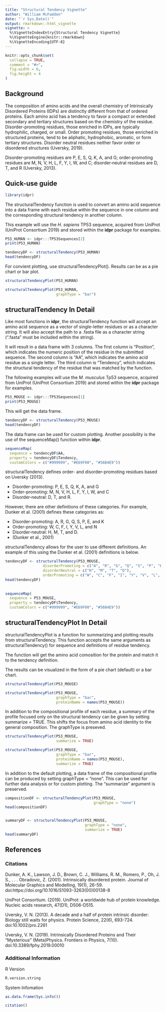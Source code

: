```yaml
---
title: "Structural Tendency Vignette"
author: "William McFadden"
date: "`r Sys.Date()`"
output: rmarkdown::html_vignette
vignette: >
  %\VignetteIndexEntry{Structural Tendency Vignette}
  %\VignetteEngine{knitr::rmarkdown}
  %\VignetteEncoding{UTF-8}
---
```


```r
knitr::opts_chunk$set(
  collapse = TRUE,
  comment = "#>",
  fig.width = 6, 
  fig.height = 4
)
```


## Background
The composition of amino acids and the overall chemistry of Intrinsically
Disordered Proteins (IDPs) are distinctly different from that of ordered 
proteins. Each amino acid has a tendency to favor a compact or extended 
secondary and tertiary structures based on the chemistry of the residue.
Disorder-promoting residues, those enriched in IDPs, are typically hydrophilic, 
charged, or small. Order promoting residues, those enriched in 
structured proteins, tend to be aliphatic, hydrophobic, aromatic, or form
tertiary structures. Disorder neutral residues neither favor order or disordered
structures (Uversky, 2019).  


Disorder-promoting residues are P, E, S, Q, K, A, and G; 
order-promoting residues are M, N, V, H, L, F, Y, I, W, and C; 
disorder‐neutral residues are D, T, and R (Uversky, 2013).  




## Quick-use guide

```r
library(idpr)
```


The structuralTendency function is used to convert an amino acid sequence
into a data frame with each residue within the sequence in one column and the
corresponding structural tendency in another column.

This example will use the *H. sapiens* TP53 sequence, acquired from UniProt 
(UniProt Consortium 2019)
and stored within the **idpr** package for examples.

```r
P53_HUMAN <- idpr:::TP53Sequences[2]
print(P53_HUMAN)
```

```r
tendencyDF <- structuralTendency(P53_HUMAN)
head(tendencyDF)
```


For convient plotting, use structuralTendencyPlot().
Results can be as a pie chart or bar plot. 

```r
structuralTendencyPlot(P53_HUMAN)

structuralTendencyPlot(P53_HUMAN,
                       graphType = "bar")
```





## structuralTendency In Detail

Like most functions in **idpr**, the structuralTendency function will accept an
amino acid sequence as a vector of single-letter residues or as a character 
string. It will also accept the path to a .fasta file as a character string 
(".fasta" must be included within the string).

It will result in a data frame with 3 columns. The first column is "Position",
which indicates the numeric position of the residue in the submitted sequence. 
The second column is "AA", which indicates the amino acid residue as a single
letter. The third column is  "Tendency", which indicates the structural 
tendency of the residue that was matched by the function. 

The following examples will use the *M. musculus* Tp53 sequence, 
acquired from UniProt (UniProt Consortium 2019)
and stored within the **idpr** package for examples.
```r
P53_MOUSE <- idpr:::TP53Sequences[1]
print(P53_MOUSE)
```


This will get the data frame.
```r
tendencyDF <- structuralTendency(P53_MOUSE)
head(tendencyDF)
```


The data frame can be used for custom plotting. 
Another possibility is the use of the sequenceMap() function within **idpr**. 
```r
sequenceMap(
  sequence = tendencyDF$AA,
  property = tendencyDF$Tendency,
  customColors = c("#999999", "#E69F00", "#56B4E9"))  
```

structuralTendency defines order- and disorder-promoting residues based on 
Uversky (2013).

* Disorder-promoting: P, E, S, Q, K, A, and G
* Order-promoting: M, N, V, H, L, F, Y, I, W, and C
* Disorder‐neutral: D, T, and R.  

However, there are other definitions of these categories. For example, 
Dunker et al. (2001) defines these categories as:

* Disorder-promoting: A, R, G, Q, S, P, E, and K
* Order-promoting: W, C, F, I, Y, V, L, and N
* Disorder‐neutral: H, M, T, and D.
* (Dunker et al., 2001)

structuralTendency allows for the user to use different definitions. 
An example of this using the Dunker et al. (2001) definitions is below.

```r
tendencyDF <- structuralTendency(P53_MOUSE,
                 disorderPromoting = c("A", "R", "G", "Q", "S", "P", "E", "K"),
                 disorderNeutral = c("H", "M", "T", "D"),
                 orderPromoting = c("W", "C", "F", "I", "Y", "V", "L", "N"))
head(tendencyDF)
  
  
sequenceMap(
  sequence = P53_MOUSE,
  property = tendencyDF$Tendency,
  customColors = c("#999999", "#E69F00", "#56B4E9"))    
```



## structuralTendencyPlot In Detail

structuralTendencyPlot is a function for summarizing and plotting results from 
structuralTendency. 
This function accepts the same arguments as structuralTendency()
for sequence and definitions of residue tendency.

The function will get the amino acid comosition for the protein and match
it to the tendency definition.

The results can be visualized in the form of a pie chart (default)
or a bar chart. 
```r
structuralTendencyPlot(P53_MOUSE)

structuralTendencyPlot(P53_MOUSE,
                       graphType = "bar",
                       proteinName = names(P53_MOUSE))
```


In addition to the compositional profile of each residue, a summary of the 
profile focused only on the structural tendency can be given by setting
summarize = TRUE. This shifts the focus from amino acid identity to the general 
composition. The graphType is preseved.

```r
structuralTendencyPlot(P53_MOUSE,
                       summarize = TRUE)

structuralTendencyPlot(P53_MOUSE,
                       graphType = "bar",
                       proteinName = names(P53_MOUSE),
                       summarize = TRUE)
```

In addition to the default plotting, a data frame of the compositional profile
can be produced by setting graphType = "none". This can be used for further data
analysis or for custom plotting. The "summarize" argument is preserved. 

```r
compositionDF <- structuralTendencyPlot(P53_MOUSE,
                                        graphType = "none")
head(compositionDF)


summaryDF <- structuralTendencyPlot(P53_MOUSE,
                                    graphType = "none",
                                    summarize = TRUE)
head(summaryDF)
```


## References

### Citations

Dunker, A. K., Lawson, J. D., Brown, C. J., Williams, R. M., Romero, P., 
Oh, J. S., . . . Obradovic, Z. (2001). Intrinsically disordered protein. 
Journal of Molecular Graphics and Modelling, 19(1), 26-59.
doi:https://doi.org/10.1016/S1093-3263(00)00138-8


UniProt Consortium. (2019). UniProt: a worldwide hub of protein knowledge.
Nucleic acids research, 47(D1), D506-D515. 


Uversky, V. N. (2013). A decade and a half of protein intrinsic disorder: 
Biology still waits for physics. Protein Science, 22(6), 693-724. 
doi:10.1002/pro.2261


Uversky, V. N. (2019). Intrinsically Disordered Proteins and Their “Mysterious”
(Meta)Physics. Frontiers in Physics, 7(10). doi:10.3389/fphy.2019.00010


### Additional Information
R Version
```r
R.version.string
```

System Infomation
```r
as.data.frame(Sys.info())
```

```r
citation()
```












